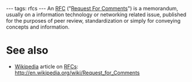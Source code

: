 ---
tags: rfcs
---
An [[RFC]] ("[[Request For Comments]]") is a memorandum, usually on a information technology or networking related issue, published for the purposes of peer review, standardization or simply for conveying concepts and information.

= See also =

* [[Wikipedia]] article on [[RFCs]]: http://en.wikipedia.org/wiki/Request_for_Comments
